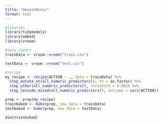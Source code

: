 ```yaml
---
title: "AmazonAcess"
format: html
---
```


```r
#libaries
library(tidymodels)
library(embed)
library(vroom)
```

```r
#data import
trainData <- vroom::vroom("train.csv")

testData <- vroom::vroom("test.csv")

```

```r
#recipe
my_recipe <- recipe(ACTION ~ ., data = trainData) %>%
  step_mutate_at(all_numeric_predictors(), fn = as.factor) %>% 
  step_other(all_numeric_predictors(), threshold = 0.001) %>%
  step_lencode_mixed(all_numeric_predictors(), outcome = vars(ACTION))

prep <- prep(my_recipe)
trainbaked <- bake(prep, new_data = trainData)
testbaked <- bake(prep, new_data = testData)

dim(trainbaked)
```

